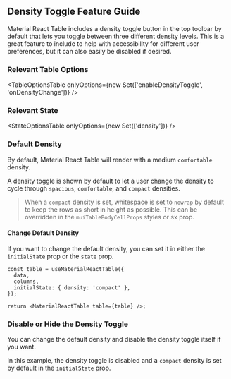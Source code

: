 
<Head>
  <title>{'Density Toggle Guide - Material React Table V2 Docs'}</title>
  <meta
    name="description"
    content="How to use, customize, or disable the density toggle button feature of Material React Table"
  />
</Head>

## Density Toggle Feature Guide

Material React Table includes a density toggle button in the top toolbar by default that lets you toggle between three different density levels. This is a great feature to include to help with accessibility for different user preferences, but it can also easily be disabled if desired.

### Relevant Table Options

<TableOptionsTable
  onlyOptions={new Set(['enableDensityToggle', 'onDensityChange'])}
/>

### Relevant State

<StateOptionsTable onlyOptions={new Set(['density'])} />

### Default Density

By default, Material React Table will render with a medium `comfortable` density.

A density toggle is shown by default to let a user change the density to cycle through `spacious`, `comfortable`, and `compact` densities.

> When a `compact` density is set, whitespace is set to `nowrap` by default to keep the rows as short in height as possible. This can be overridden in the `muiTableBodyCellProps` styles or sx prop.

#### Change Default Density

If you want to change the default density, you can set it in either the `initialState` prop or the `state` prop.

```tsx
const table = useMaterialReactTable({
  data,
  columns,
  initialState: { density: 'compact' },
});

return <MaterialReactTable table={table} />;
```

### Disable or Hide the Density Toggle

You can change the default density and disable the density toggle itself if you want.

In this example, the density toggle is disabled and a `compact` density is set by default in the `initialState` prop.

<DisableExample />
